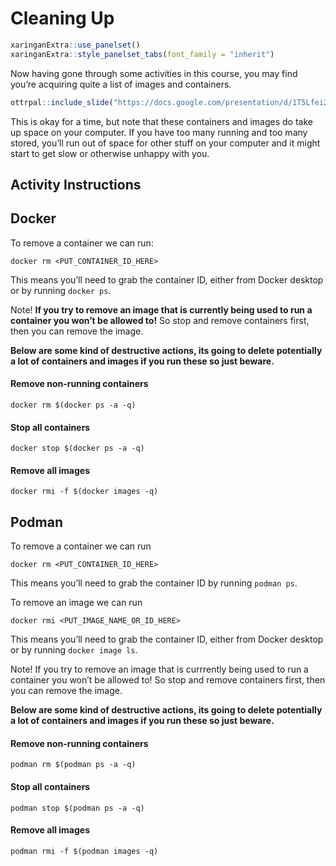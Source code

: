 
# Cleaning Up

```r
xaringanExtra::use_panelset()
xaringanExtra::style_panelset_tabs(font_family = "inherit")
```

Now having gone through some activities in this course, you may find you're acquiring quite a list of images and containers. 

```r
ottrpal::include_slide("https://docs.google.com/presentation/d/1T5Lfei2UVou9b0qaUCrWXmkcIwAao-UcN4pHMPEE4CY/edit#slide=id.g30a4ed49e59_0_1521") 
```

This is okay for a time, but note that these containers and images do take up space on your computer. If you have too many running and too many stored, you'll run out of space for other stuff on your computer and it might start to get slow or otherwise unhappy with you. 


## Activity Instructions {.panelset}

## Docker 

To remove a container we can run:
```
docker rm <PUT_CONTAINER_ID_HERE> 
```
This means you'll need to grab the container ID, either from Docker desktop or by running `docker ps`.

Note! **If you try to remove an image that is currently being used to run a container you won't be allowed to!** So stop and remove containers first, then you can remove the image. 


**Below are some kind of destructive actions, its going to delete potentially a lot of containers and images if you run these so just beware. **

#### Remove non-running containers
```
docker rm $(docker ps -a -q)
```

#### Stop all containers
```
docker stop $(docker ps -a -q)
```
#### Remove all images
```
docker rmi -f $(docker images -q)
```

## Podman

To remove a container we can run 
```
docker rm <PUT_CONTAINER_ID_HERE> 
```
This means you'll need to grab the container ID by running `podman ps`.

To remove an image we can run 

```
docker rmi <PUT_IMAGE_NAME_OR_ID_HERE> 
```
This means you'll need to grab the container ID, either from Docker desktop or by running `docker image ls`.

Note! If you try to remove an image that is currrently being used to run a container you won't be allowed to! So stop and remove containers first, then you can remove the image. 


**Below are some kind of destructive actions, its going to delete potentially a lot of containers and images if you run these so just beware. **

#### Remove non-running containers

```
podman rm $(podman ps -a -q)
```

#### Stop all containers

```
podman stop $(podman ps -a -q)
```

#### Remove all images

```
podman rmi -f $(podman images -q)
```

